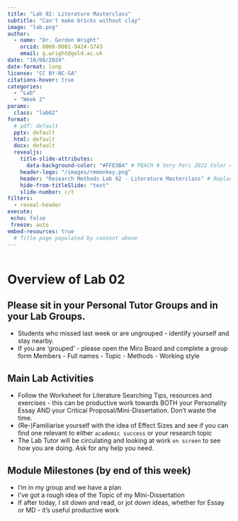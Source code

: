 ```yaml
---
title: "Lab 02: Literature Masterclass"
subtitle: "Can't make bricks without clay"
image: "lab.png"
author: 
  - name: "Dr. Gordon Wright"
    orcid: 0000-0001-9424-5743
    email: g.wright@gold.ac.uk
date: "10/08/2024"
date-format: long
license: "CC BY-NC-SA"
citations-hover: true
categories: 
  - "Lab"
  - "Week 2"
params:
  class: "lab02"
format: 
  # pdf: default
  pptx: default
  html: default
  docx: default
  revealjs: 
    title-slide-attributes: 
      data-background-color: "#FFE5B4" # PEACH # Very Peri 2022 Color of the year
    header-logo: "/images/rmmonkey.png"
    header: "Research Methods Lab 02 - Literature Masterclass" # Replace it
    hide-from-titleSlide: "text"
    slide-number: c/t
filters:
  - reveal-header
execute:
 echo: false
 freeze: auto
embed-resources: true
  # Title page populated by content above
---
```


```         
```

# Overview of Lab 02

## Please sit in your Personal Tutor Groups and in your Lab Groups.

-   Students who missed last week or are ungrouped - identify yourself
    and stay nearby.
-   If you are 'grouped' - please open the Miro Board and complete a
    group form Members - Full names - Topic - Methods - Working style

## Main Lab Activities

-   Follow the Worksheet for Literature Searching Tips, resources and
    exercises - this can be productive work towards BOTH your
    Personality Essay AND your Critical Proposal/Mini-Dissertation.
    Don't waste the time.
-   (Re-)Familiarise yourself with the idea of Effect Sizes and see if
    you can find one relevant to either `academic success` or your
    research topic
-   The Lab Tutor will be circulating and looking at work `on screen` to
    see how you are doing. Ask for any help you need.

## Module Milestones (by end of this week)

-   I'm in my group and we have a plan
-   I've got a rough idea of the Topic of my Mini-Dissertation
-   If after today, I sit down and read, or jot down ideas, whether for
    Essay or MD - it's useful productive work
